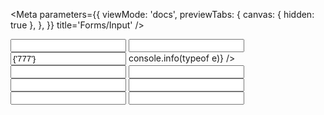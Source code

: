 
<Meta
  parameters={{
    viewMode: 'docs',
    previewTabs: {
      canvas: { hidden: true },
    },
  }}
  title='Forms/Input'
/>

<Canvas>
  <Story name='base'>
    <Input />
  </Story>
</Canvas>

<Canvas>
  <Story name='title'>
    <Input title={'Enter text'} />
  </Story>
</Canvas>

<Canvas>
  <Story name='with change'>
    <Input title={'Enter text'} color={'danger'} value={'777'} onChange={(e) => console.info(typeof e)} />
  </Story>
</Canvas>

<Canvas>
  <Story name='color'>
    <Input title={'Choose a color'} color={'info'} type={'color'} />
  </Story>
</Canvas>

<Canvas>
  <Story name='tel'>
    <Input title={'Enter telephone'} color={'primary'} type={'tel'} />
  </Story>
</Canvas>

<Canvas>
  <Story name='password'>
    <Input title={'Enter password'} color={'success'} type={'password'} />
  </Story>
</Canvas>

<Canvas>
  <Story name='date'>
    <Input title={'Choose a date'} color={'secondary'} type={'date'} />
  </Story>
</Canvas>

<Canvas>
  <Story name='datetime'>
    <Input title={'Choose a datetime'} color={'warning'} type={'datetime-local'} />
  </Story>
</Canvas>

<Canvas>
  <Story name='number'>
    <Input title={'Change number'} color={'danger'} type={'number'} />
  </Story>
</Canvas>
